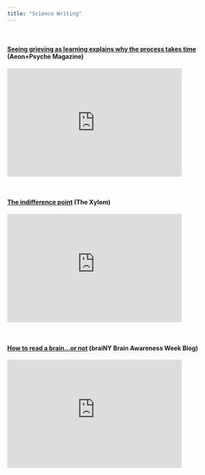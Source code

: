 ```yaml
---
title: "Science Writing"
---
```

<p></p>&nbsp;
<p></p>
#### [Seeing grieving as learning explains why the process takes time](https://psyche.co/ideas/seeing-grieving-as-learning-explains-why-the-process-takes-time) (Aeon+Psyche Magazine)

<iframe src="https://psyche.co/ideas/seeing-grieving-as-learning-explains-why-the-process-takes-time" width="80%" height="250px" frameBorder="0" style="border: 0;"></iframe>

<p></p>&nbsp;
<p></p>

#### [The indifference point](https://www.thexylom.com/post/the-indifference-point) (The Xylom)

<iframe src="https://www.thexylom.com/post/the-indifference-point" width="80%" height="250px" frameBorder="0" style="border: 0;"></iframe>

<p></p>&nbsp;
<p></p>


#### [How to read a brain...or not](https://www.comebebrainy.com/blog/2022/3/23/how-to-read-a-brain-or-not) (braiNY Brain Awareness Week Blog)

<iframe width="80%" height="250" src="https://www.comebebrainy.com/blog/2022/3/23/how-to-read-a-brain-or-not" frameborder="0"></iframe>


<p></p>&nbsp;
<p></p>

